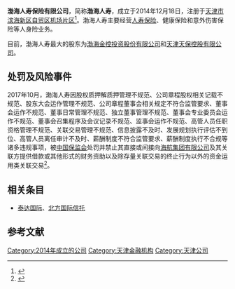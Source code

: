 '''渤海人寿保险有限公司'''，简称'''渤海人寿'''，成立于2014年12月18日，注册于[[天津市|天津市]][[滨海新区|滨海新区]][[天津空港经济区|自贸区机场片区]]<ref>{{cite web|title=公司简介|url=http://www.bohailife.net/zjbh/gsjj.shtml|website=渤海人寿保险公司网站|accessdate=2016-08-09|archive-date=2020-02-02|archive-url=https://web.archive.org/web/20200202203021/http://www.bohailife.net/zjbh/gsjj.shtml|dead-url=no}}</ref>。渤海人寿主要经营[[人寿保险|人寿保险]]、健康保险和意外伤害保险等人身险业务。

目前，渤海人寿最大的股东为[[渤海金控|渤海金控投资股份有限公司]]和[[天津天保控股有限公司|天津天保控股有限公司]]。

== 处罚及风险事件 ==
2017年10月，渤海人寿因股权质押解质押管理不规范、公司章程股权相关记载不规范、股东大会运作管理不规范、公司章程董事会相关规定不符合监管要求、董事会运作不规范、董事日常管理不规范、独立董事管理不规范、董事会专业委员会运作不规范、董事会召集程序及会议记录不规范、监事会运作不规范、高管人员任职资格管理不规范、关联交易管理不规范、信息披露不及时、发展规划执行评估不到位、高管人员离任审计不及时、薪酬制度不符合监管要求、薪酬制度执行不合规等诸多违规事项，被[[中国保监会|中国保监会]]处罚并禁止其直接或间接向[[海航集团|海航集团有限公司]]及其关联方提供借款或其他形式的财务资助以及除存量关联交易的终止行为以外的资金运用类关联交易<ref>{{cite news|author1=刘鹏|title=保监会批渤海人寿十宗罪 半年内禁止与海航开展交易|url=http://insurance.hexun.com/2017-10-11/191177435.html|agency=腾讯财经|date=2017-10-11|access-date=2017-12-18|archive-url=https://web.archive.org/web/20171222051724/http://insurance.hexun.com/2017-10-11/191177435.html|archive-date=2017-12-22|dead-url=yes}}</ref>。

== 相关条目 ==
*[[泰达国际|泰达国际]]、[[北方国际信托|北方国际信托]]

==参考文献==
{{reflist}}

{{天津金融机构}}
[[Category:2014年成立的公司|Category:2014年成立的公司]]
[[Category:天津金融机构|Category:天津金融机构]]
[[Category:天津公司|Category:天津公司]]